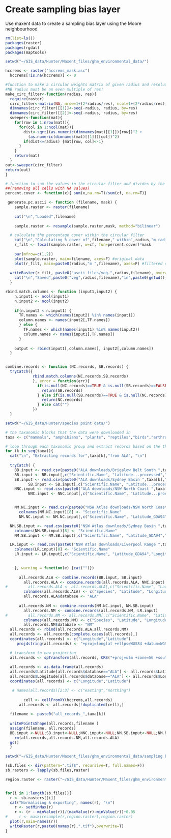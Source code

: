Create sampling bias layer 
========================================================

Use maxent data to create a sampling bias layer using the Moore neighbourhood

```r
rm(list=ls())
packages(raster)
packages(rgdal)
packages(maptools)

setwd("~/GIS_data/Hunter/Maxent_files/ghm_environmental_data/")

hccrems <- raster("hccrems_mask.asc")
  hccrems[!is.na(hccrems)] <- 0

#function to make a circular weights matrix of given radius and resolution
#NB radius must be an even multiple of res!
make_circ_filter<-function(radius, res){
  require(raster)
  circ_filter<-matrix(NA, nrow=1+(2*radius/res), ncol=1+(2*radius/res))
  dimnames(circ_filter)[[1]]<-seq(-radius, radius, by=res)
  dimnames(circ_filter)[[2]]<-seq(-radius, radius, by=res)
  sweeper<-function(mat){
    for(row in 1:nrow(mat)){
      for(col in 1:ncol(mat)){
        dist<-sqrt((as.numeric(dimnames(mat)[[1]])[row])^2 +
          (as.numeric(dimnames(mat)[[1]])[col])^2)
        if(dist<=radius) {mat[row, col]<-1}
      }
    }
    return(mat)
  }
out<-sweeper(circ_filter)
return(out)
}

# function to sum the values in the circular filter and divides by the number of cells 
##(removing all cells with NA values)
percent.cover <- function(x){ sum(x,na.rm=T)/sum(cf, na.rm=T)}

 generate.pc.ascii <- function (filename, mask) {
    sample.raster <- raster(filename)
    
    cat("\n","Loaded",filename)
    
    sample.raster <- resample(sample.raster,mask, method="bilinear")

  # calculate the percentage cover within the circular filter
    cat("\n","Calculating % cover of",filename," within",radius,"m radius")
    r_filt <- focal(sample.raster, w=cf, fun=percent.cover)*mask
  
    par(mfrow=c(1,2))
    plot(sample.raster, main=filename, axes=F) #original data
    plot(r_filt, main=paste0(radius,"m ",filename), axes=F) #filtered data
  
  writeRaster(r_filt, paste0("ascii files/veg.",radius,filename), overwrite=TRUE)
    cat("\n","Saved",paste0("veg",radius,filename),"in",paste0(getwd(),"/ascii files"),"\n","\n")
  }

rbind.match.columns <- function (input1,input2) {
    n.input1 <- ncol(input1)
    n.input2 <- ncol(input2)
    
    if(n.input2 < n.input1) {
      TF.names <- which(names(input2) %in% names(input1))
      column.names <- names(input2[,TF.names])
      } else {
        TF.names <- which(names(input1) %in% names(input2))
        column.names <- names(input1[,TF.names])
      }
    
    output <- rbind(input1[,column.names], input2[,column.names])
  }


combine.records <- function (NC.records, SB.records) {
  tryCatch({
            rbind.match.columns(NC.records,SB.records)
            }, error = function(err){
              if(is.null(NC.records)==TRUE & is.null(SB.records)==FALSE){
                return(SB.records)
              } else if(is.null(SB.records)==TRUE & is.null(NC.records)==FALSE){
                return(NC.records)
              } else cat("")
            })
  }


```

```r
setwd("~/GIS_data/Hunter/species point data/")

# the taxanomic blocks that the data were downloaded in
taxa <- c("mammals", "amphibians", "plants", "reptiles","birds","arthropods")

# loop through each taxonomic group and extract records based on the threatened species list
for (k in seq(taxa)){
  cat("\n", "Extracting records for",taxa[k],"from ALA", "\n")  
  
  tryCatch( {
    BB.input <- read.csv(paste0("ALA downloads/Brigalow Belt South ",taxa[k],".csv"))
    BB.input <- BB.input[,c("Scientific.Name", "Latitude...processed","Longitude...processed")]
    SB.input <- read.csv(paste0("ALA downloads/Sydney Basin ",taxa[k],".csv"))
          SB.input <- SB.input[,c("Scientific.Name", "Latitude...processed","Longitude...processed")]
    NNC.input <- read.csv(paste0("ALA downloads/NSW North Coast ",taxa[k],".csv"))
          NNC.input <- NNC.input[,c("Scientific.Name", "Latitude...processed","Longitude...processed")]


    NM.NC.input <- read.csv(paste0("NSW Atlas downloads/NSW North Coast ",taxa[k],".csv"))
      colnames(NM.NC.input)[8] <- "Scientific.Name"
      NM.NC.input <- NM.NC.input[,c("Scientific.Name", "Latitude_GDA94","Longitude_GDA94")]

  NM.SB.input <- read.csv(paste0("NSW Atlas downloads/Sydney Basin ",taxa[k],".csv"))
    colnames(NM.SB.input)[8] <- "Scientific.Name"
    NM.SB.input <- NM.SB.input[,c("Scientific.Name", "Latitude_GDA94","Longitude_GDA94")]

  LR.input <- read.csv(paste0("NSW Atlas downloads/Liverpool Range ",taxa[k],".csv"))
    colnames(LR.input)[8] <- "Scientific.Name"
    LR.input <- LR.input[,c("Scientific.Name", "Latitude_GDA94","Longitude_GDA94")]

    
    }, warning = function(e) {cat("")})
     
      all.records.ALA <- combine.records(BB.input, SB.input)
        all.records.ALA <- combine.records(all.records.ALA, NNC.input)
#         all.records.ALA <- all.records.ALA[,c("Scientific.Name", "Latitude...processed","Longitude...processed")]
        colnames(all.records.ALA) <- c("Species", "Latitude", "Longitude")
        all.records.ALA$database <- "ALA"
    
      all.records.NM <- combine.records(NM.NC.input, NM.SB.input)
        all.records.NM <- combine.records(all.records.NM, LR.input)
#         all.records.NM <- all.records.NM[,c("Scientific.Name", "Latitude_GDA94","Longitude_GDA94")]
        colnames(all.records.NM) <- c("Species", "Latitude", "Longitude")
        all.records.NM$database <- "NM"
  all.records <- rbind(all.records.ALA,all.records.NM)
  all.records <- all.records[complete.cases(all.records),]
  coordinates(all.records) <- c("Longitude","Latitude")
     proj4string(all.records) <- "+proj=longlat +ellps=WGS84 +datum=WGS84 +no_defs"

  # transform to new projection
  all.records <- spTransform(all.records, CRS("+proj=utm +zone=56 +south +ellps=GRS80 +towgs84=0,0,0,0,0,0,0 +units=m +no_defs"))
  
  all.records <- as.data.frame(all.records)
  all.records$Latitude[all.records$database=="ALA"] <- all.records$Latitude[all.records$database=="ALA"] + 176.9
  all.records$Longitude[all.records$database=="ALA"] <- all.records$Longitude[all.records$database=="ALA"] + 104
  coordinates(all.records) <- c("Longitude","Latitude")

   # names(all.records)[2:3] <- c("easting","northing")
  
        cell <- cellFromXY(hccrems,all.records)
      all.records <- all.records[!duplicated(cell),]
 
  filename <- paste0("all_records_",taxa[k])
  
  writePointsShape(all.records,filename )
  assign(filename, all.records) 
  BB.input <-NULL;SB.input<-NULL;NNC.input<-NULL;NM.SB.input<-NULL;NM.NC.input<-NULL;LR.input<-NULL
    rm(all.records,all.records.NM,all.records.ALA)
  gc()
  }

```

```r
setwd("~/GIS_data/Hunter/Maxent_files/ghm_environmental_data/sampling bias/")

(sb.files <- dir(pattern=".tif$", recursive=T, full.names=F))
sb.rasters <- lapply(sb.files,raster)

region.raster <- raster("~/GIS_data/Hunter/Maxent_files/ghm_environmental_data/standardised_rasters/hccrems_mask.asc")


for(i in 1:length(sb.files)){
  r <- sb.rasters[[i]]
  cat("Normalising & exporting", names(r), "\n")  
    r <- setMinMax(r)
    r <- (r - minValue(r))/(maxValue(r)-minValue(r))+0.05
#     r <- mask(resample(r,region.raster),region.raster)
  plot(r,main=names(r))
  writeRaster(r,paste0(names(r),".tif"),overwrite=T)  
}

```


